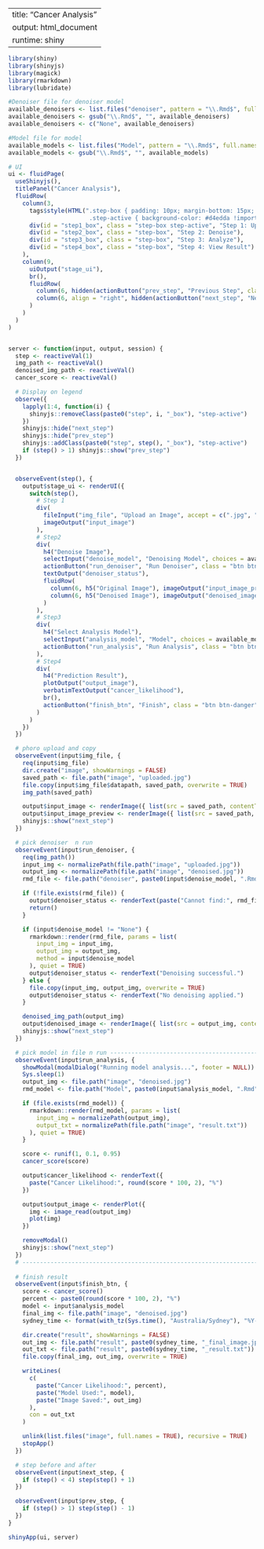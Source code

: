 
---
title: "Cancer Analysis"
output: html_document
runtime: shiny
---

```r
library(shiny)
library(shinyjs)
library(magick)
library(rmarkdown)
library(lubridate)
```

```r
#Denoiser file for denoiser model
available_denoisers <- list.files("denoiser", pattern = "\\.Rmd$", full.names = FALSE)
available_denoisers <- gsub("\\.Rmd$", "", available_denoisers)
available_denoisers <- c("None", available_denoisers)

#Model file for model
available_models <- list.files("Model", pattern = "\\.Rmd$", full.names = FALSE)
available_models <- gsub("\\.Rmd$", "", available_models)

# UI
ui <- fluidPage(
  useShinyjs(),
  titlePanel("Cancer Analysis"),
  fluidRow(
    column(3,
      tags$style(HTML(".step-box { padding: 10px; margin-bottom: 15px; border-radius: 5px; background-color: #f1f1f1; text-align: center; }
                       .step-active { background-color: #d4edda !important; font-weight: bold; border-left: 5px solid #28a745; }")),
      div(id = "step1_box", class = "step-box step-active", "Step 1: Upload Image"),
      div(id = "step2_box", class = "step-box", "Step 2: Denoise"),
      div(id = "step3_box", class = "step-box", "Step 3: Analyze"),
      div(id = "step4_box", class = "step-box", "Step 4: View Result")
    ),
    column(9,
      uiOutput("stage_ui"),
      br(),
      fluidRow(
        column(6, hidden(actionButton("prev_step", "Previous Step", class = "btn btn-secondary"))),
        column(6, align = "right", hidden(actionButton("next_step", "Next Step", class = "btn btn-success")))
      )
    )
  )
)


server <- function(input, output, session) {
  step <- reactiveVal(1)
  img_path <- reactiveVal()
  denoised_img_path <- reactiveVal()
  cancer_score <- reactiveVal()

  # Display on legend
  observe({
    lapply(1:4, function(i) {
      shinyjs::removeClass(paste0("step", i, "_box"), "step-active")
    })
    shinyjs::hide("next_step")
    shinyjs::hide("prev_step")
    shinyjs::addClass(paste0("step", step(), "_box"), "step-active")
    if (step() > 1) shinyjs::show("prev_step")
  })


  observeEvent(step(), {
    output$stage_ui <- renderUI({
      switch(step(),
        # Step 1
        div(
          fileInput("img_file", "Upload an Image", accept = c(".jpg", ".jpeg", ".png")),
          imageOutput("input_image")
        ),
        # Step2
        div(
          h4("Denoise Image"),
          selectInput("denoise_model", "Denoising Model", choices = available_denoisers),
          actionButton("run_denoiser", "Run Denoiser", class = "btn btn-primary mb-3"),
          textOutput("denoiser_status"),
          fluidRow(
            column(6, h5("Original Image"), imageOutput("input_image_preview")),
            column(6, h5("Denoised Image"), imageOutput("denoised_image"))
          )
        ),
        # Step3
        div(
          h4("Select Analysis Model"),
          selectInput("analysis_model", "Model", choices = available_models),
          actionButton("run_analysis", "Run Analysis", class = "btn btn-primary")
        ),
        # Step4
        div(
          h4("Prediction Result"),
          plotOutput("output_image"),
          verbatimTextOutput("cancer_likelihood"),
          br(),
          actionButton("finish_btn", "Finish", class = "btn btn-danger")
        )
      )
    })
  })

  # phoro upload and copy
  observeEvent(input$img_file, {
    req(input$img_file)
    dir.create("image", showWarnings = FALSE)
    saved_path <- file.path("image", "uploaded.jpg")
    file.copy(input$img_file$datapath, saved_path, overwrite = TRUE)
    img_path(saved_path)

    output$input_image <- renderImage({ list(src = saved_path, contentType = "image/jpeg", width = 300) }, deleteFile = FALSE)
    output$input_image_preview <- renderImage({ list(src = saved_path, contentType = "image/jpeg", width = 300) }, deleteFile = FALSE)
    shinyjs::show("next_step")
  })

  # pick denoiser  n run
  observeEvent(input$run_denoiser, {
    req(img_path())
    input_img <- normalizePath(file.path("image", "uploaded.jpg"))
    output_img <- normalizePath(file.path("image", "denoised.jpg"))
    rmd_file <- file.path("denoiser", paste0(input$denoise_model, ".Rmd"))

    if (!file.exists(rmd_file)) {
      output$denoiser_status <- renderText(paste("Cannot find:", rmd_file))
      return()
    }

    if (input$denoise_model != "None") {
      rmarkdown::render(rmd_file, params = list(
        input_img = input_img,
        output_img = output_img,
        method = input$denoise_model
      ), quiet = TRUE)
      output$denoiser_status <- renderText("Denoising successful.")
    } else {
      file.copy(input_img, output_img, overwrite = TRUE)
      output$denoiser_status <- renderText("No denoising applied.")
    }

    denoised_img_path(output_img)
    output$denoised_image <- renderImage({ list(src = output_img, contentType = "image/jpeg", width = 300) }, deleteFile = FALSE)
    shinyjs::show("next_step")
  })

  # pick model in file n run ---------------------------------------------------------------------------------------------------------------------- For Chris
  observeEvent(input$run_analysis, {
    showModal(modalDialog("Running model analysis...", footer = NULL))
    Sys.sleep(1)
    output_img <- file.path("image", "denoised.jpg")
    rmd_model <- file.path("Model", paste0(input$analysis_model, ".Rmd"))

    if (file.exists(rmd_model)) {
      rmarkdown::render(rmd_model, params = list(
        input_img = normalizePath(output_img),
        output_txt = normalizePath(file.path("image", "result.txt"))
      ), quiet = TRUE)
    }

    score <- runif(1, 0.1, 0.95)
    cancer_score(score)

    output$cancer_likelihood <- renderText({
      paste("Cancer Likelihood:", round(score * 100, 2), "%")
    })

    output$output_image <- renderPlot({
      img <- image_read(output_img)
      plot(img)
    })

    removeModal()
    shinyjs::show("next_step")
  })
  # ---------------------------------------------------------------------------------------------------------------------------------------------------------
  
  # finish result
  observeEvent(input$finish_btn, {
    score <- cancer_score()
    percent <- paste0(round(score * 100, 2), "%")
    model <- input$analysis_model
    final_img <- file.path("image", "denoised.jpg")
    sydney_time <- format(with_tz(Sys.time(), "Australia/Sydney"), "%Y-%m-%d_%H-%M-%S")

    dir.create("result", showWarnings = FALSE)
    out_img <- file.path("result", paste0(sydney_time, "_final_image.jpg"))
    out_txt <- file.path("result", paste0(sydney_time, "_result.txt"))
    file.copy(final_img, out_img, overwrite = TRUE)

    writeLines(
      c(
        paste("Cancer Likelihood:", percent),
        paste("Model Used:", model),
        paste("Image Saved:", out_img)
      ),
      con = out_txt
    )

    unlink(list.files("image", full.names = TRUE), recursive = TRUE)
    stopApp()
  })

  # step before and after
  observeEvent(input$next_step, {
    if (step() < 4) step(step() + 1)
  })

  observeEvent(input$prev_step, {
    if (step() > 1) step(step() - 1)
  })
}

shinyApp(ui, server)
```
